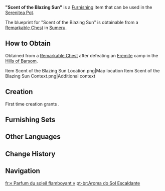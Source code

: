 {{Furnishing Infobox
|id             = 373379
|image          = Item Scent of the Blazing Sun.png
|category       = Landscape
|subcategory    = Ornament
|quality        = 2
|adeptal_energy = 30
|load           = 65
|reduced_load   = 47
|description    = A basket that can often be found in [[Aaru Village]]. It is made using dried bark and rattan, and is both simple and durable, making it the perfect tool for drying plants, fruits, and flowers.<br>Some locals believe that the searing sun of the desert can add unique flavors to food and spices, "engraving the sun's passion upon them," or so it is said, thus granting them some special traits not seen elsewhere. This view has been acknowledged by some gourmets and collectors, and is currently being pushed into the mainstream.
|mention        = 
|blueprint      = Remarkable Chest
|source1        = 
}}
'''"Scent of the Blazing Sun"''' is a [[Furnishing]] item that can be used in the [[Serenitea Pot]].

The blueprint for "Scent of the Blazing Sun" is obtainable from a [[Remarkable Chest]] in [[Sumeru]].

==How to Obtain==
Obtained from a [[Remarkable Chest]] after defeating an [[Eremite]] camp in the [[Hills of Barsom]].
<gallery>
Item Scent of the Blazing Sun Location.png|Map location
Item Scent of the Blazing Sun Context.png|Additional context
</gallery>

==Creation==
First time creation grants {{Item|Trust|24|x=30}}.
{{Recipe
|type = Creation
|time = 12h
|Athel Wood = 4
|sort = Athel Wood
}}

==Furnishing Sets==
{{Craft Usage|type=Furnishing Set}}

==Other Languages==
{{Other Languages
|en       = "Scent of the Blazing Sun"
|zhs      = 「炽阳刻印的烈香」
|zhs_rm   = "Chìyáng Kèyìn de Lièxiāng"
|zht      = 「熾陽刻印的烈香」
|zht_rm   = "Chìyáng Kèyìn de Lièxiāng"
|zh_tl    = 
|ja       = 「太陽が刻む烈香」
|ja_rm    = "Taiyou ga Kizamu Restukou"{{assumed}}
|ja_tl    = "The Sun Engraves an Intense Fragrance"
|ko       = 「뜨거운 태양이 새긴 천향」
|ko_tl    = "Outstanding Scent Engraved By the Hot Sun"
|es       = Convección abrasadora
|es_tl    = Searing Convection
|fr       = «&nbsp;Parfum du soleil flamboyant&nbsp;»
|fr_tl    = "Scent of the Flaming Sun"
|ru       = Аромат жаркого солнца
|ru_tl    = Aroma of Blazing Sun
|th       = "กลิ่นหอมฉุนของแดดร้อนระอุ"
|th_rm    = 
|th_tl    = 
|vi       = Hương Thơm Cháy Nắng
|vi_tl    = 
|de       = „Sonnige Leidenschaft“
|de_tl    = "Sunny Passion"
|id       = Aroma Bara Matahari
|id_tl    = The Scent of Sun Embers
|pt       = Aroma do Sol Escaldante
|pt_tl    = 
|tr       = "Yakıcı Güneşin Kokusu"
|tr_tl    = 
|it       = Fragranza del sole ardente
|it_tl    = Fragrance of the Ardent Sun
}}

==Change History==
{{Change History|3.6}}

==Navigation==
{{Furnishing Navbox|exterior}}

[[fr:« Parfum du soleil flamboyant »]]
[[pt-br:Aroma do Sol Escaldante]]